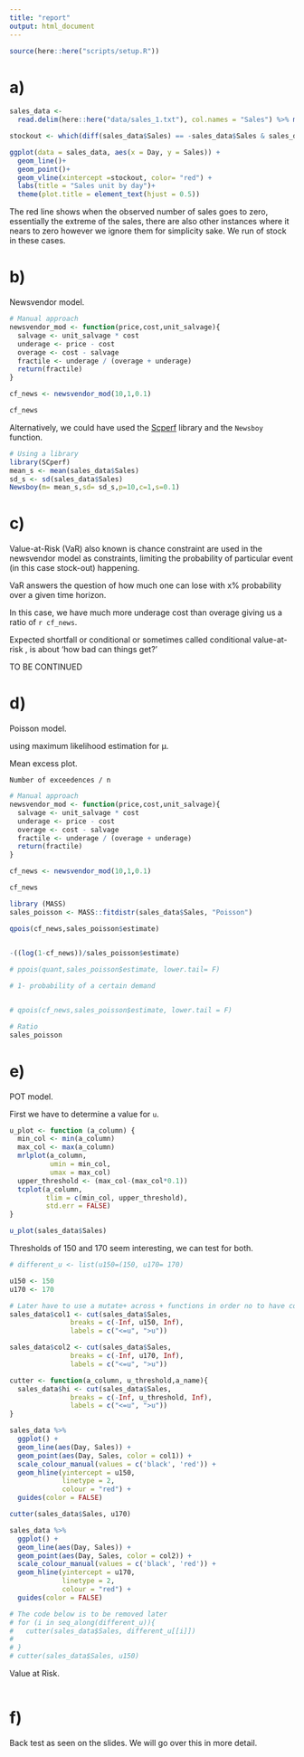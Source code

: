 ```yaml
---
title: "report"
output: html_document
---
```


```r
source(here::here("scripts/setup.R"))
```

# a)

```r
sales_data <-
  read.delim(here::here("data/sales_1.txt"), col.names = "Sales") %>% mutate(Day = row_number())
```

```r
stockout <- which(diff(sales_data$Sales) == -sales_data$Sales & sales_data$Sales !=0)

ggplot(data = sales_data, aes(x = Day, y = Sales)) +
  geom_line()+
  geom_point()+
  geom_vline(xintercept =stockout, color= "red") +
  labs(title = "Sales unit by day")+
  theme(plot.title = element_text(hjust = 0.5))
```
The red line shows when the observed number of sales goes to zero, essentially the extreme of the sales, there are also other instances where it nears to zero however we ignore them for simplicity sake. We run of stock in these cases.

# b)
Newsvendor model.

```r
# Manual approach
newsvendor_mod <- function(price,cost,unit_salvage){
  salvage <- unit_salvage * cost
  underage <- price - cost
  overage <- cost - salvage
  fractile <- underage / (overage + underage)
  return(fractile)
}

cf_news <- newsvendor_mod(10,1,0.1)

cf_news
```

Alternatively, we could have used the [Scperf](https://cran.r-project.org/web/packages/SCperf/SCperf.pdf) library and the `Newsboy` function.

```r
# Using a library
library(SCperf)
mean_s <- mean(sales_data$Sales)
sd_s <- sd(sales_data$Sales)
Newsboy(m= mean_s,sd= sd_s,p=10,c=1,s=0.1)
```

# c)
Value-at-Risk (VaR) also known is chance constraint are used in the newsvendor model as constraints, limiting the probability of particular event (in this case stock-out) happening.

VaR answers the question of how much one can lose with
x% probability over a given time horizon.

In this case, we have much more underage cost than overage giving us a ratio of `r cf_news`.

Expected shortfall or conditional or sometimes called conditional value-at-risk , is about 'how bad can things get?'

TO BE CONTINUED

# d)


Poisson model.

using maximum likelihood estimation for μ.

Mean excess plot.

`Number of exceedences / n`

```r
# Manual approach
newsvendor_mod <- function(price,cost,unit_salvage){
  salvage <- unit_salvage * cost
  underage <- price - cost
  overage <- cost - salvage
  fractile <- underage / (overage + underage)
  return(fractile)
}

cf_news <- newsvendor_mod(10,1,0.1)

cf_news
```


```r
library (MASS)
sales_poisson <- MASS::fitdistr(sales_data$Sales, "Poisson")

qpois(cf_news,sales_poisson$estimate)


-((log(1-cf_news))/sales_poisson$estimate)
  
# ppois(quant,sales_poisson$estimate, lower.tail= F)

# 1- probability of a certain demand


# qpois(cf_news,sales_poisson$estimate, lower.tail = F)

# Ratio
sales_poisson

```


# e)

POT model.

First we have to determine a value for `u`.

```r
u_plot <- function (a_column) {
  min_col <- min(a_column)
  max_col <- max(a_column)
  mrlplot(a_column,
          umin = min_col,
          umax = max_col)
  upper_threshold <- (max_col-(max_col*0.1))
  tcplot(a_column,
         tlim = c(min_col, upper_threshold),
         std.err = FALSE)
}

u_plot(sales_data$Sales)

```

Thresholds of 150 and 170 seem interesting, we can test for both.

```r
# different_u <- list(u150=(150, u170= 170)

u150 <- 150
u170 <- 170

# Later have to use a mutate+ across + functions in order no to have code duplicates 
sales_data$col1 <- cut(sales_data$Sales,
               breaks = c(-Inf, u150, Inf),
               labels = c("<=u", ">u")) 

sales_data$col2 <- cut(sales_data$Sales,
               breaks = c(-Inf, u170, Inf),
               labels = c("<=u", ">u"))

cutter <- function(a_column, u_threshold,a_name){
  sales_data$hi <- cut(sales_data$Sales,
               breaks = c(-Inf, u_threshold, Inf),
               labels = c("<=u", ">u"))
}

sales_data %>%
  ggplot() +
  geom_line(aes(Day, Sales)) +
  geom_point(aes(Day, Sales, color = col1)) +
  scale_colour_manual(values = c('black', 'red')) +
  geom_hline(yintercept = u150,
             linetype = 2,
             colour = "red") +
  guides(color = FALSE)

cutter(sales_data$Sales, u170)

sales_data %>%
  ggplot() +
  geom_line(aes(Day, Sales)) +
  geom_point(aes(Day, Sales, color = col2)) +
  scale_colour_manual(values = c('black', 'red')) +
  geom_hline(yintercept = u170,
             linetype = 2,
             colour = "red") +
  guides(color = FALSE)

# The code below is to be removed later
# for (i in seq_along(different_u)){
#   cutter(sales_data$Sales, different_u[[i]])
#   
# }
# cutter(sales_data$Sales, u150)

```

Value at Risk.

```r


```

# f)

Back test as seen on the slides. We will go over this in more detail.

```r

```



